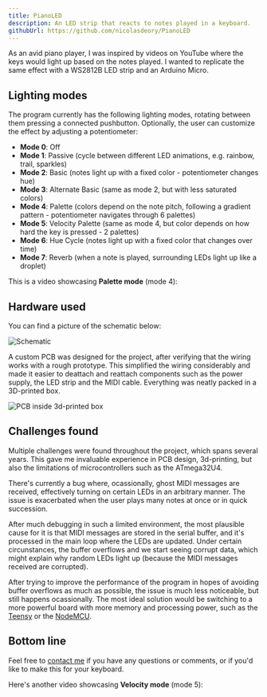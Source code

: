 ```yaml
---
title: PianoLED
description: An LED strip that reacts to notes played in a keyboard. 
githubUrl: https://github.com/nicolasdeory/PianoLED
---
```

As an avid piano player, I was inspired by videos on YouTube where the keys would light up
based on the notes played. I wanted to replicate the same effect with a WS2812B LED strip and an Arduino Micro.

## Lighting modes

The program currently has the following lighting modes, rotating between them pressing a connected pushbutton.
Optionally, the user can customize the effect by adjusting a potentiometer:

- **Mode 0**: Off
- **Mode 1**: Passive (cycle between different LED animations, e.g. rainbow, trail, sparkles)
- **Mode 2**: Basic (notes light up with a fixed color - potentiometer changes hue)
- **Mode 3**: Alternate Basic (same as mode 2, but with less saturated colors)
- **Mode 4**: Palette (colors depend on the note pitch, following a gradient pattern - potentiometer navigates through 6 palettes)
- **Mode 5**: Velocity Palette (same as mode 4, but color depends on how hard the key is pressed - 2 palettes)
- **Mode 6**: Hue Cycle (notes light up with a fixed color that changes over time)
- **Mode 7**: Reverb (when a note is played, surrounding LEDs light up like a droplet)

This is a video showcasing **Palette mode** (mode 4):
<BlogVideo id="qoUxJPY1hhI" />

## Hardware used

You can find a picture of the schematic below:

![Schematic](/projects/pianoled/schema.png)

A custom PCB was designed for the project, after verifying that the wiring works with a rough prototype.
This simplified the wiring considerably and made it easier to deattach and reattach components such as the power supply,
the LED strip and the MIDI cable. Everything was neatly packed in a 3D-printed box.

![PCB inside 3d-printed box](/projects/pianoled/pcb.jpg)

## Challenges found

Multiple challenges were found throughout the project, which spans several years. This gave me invaluable experience
in PCB design, 3d-printing, but also the limitations of microcontrollers such as the ATmega32U4.

There's currently a bug where, ocassionally, ghost MIDI messages are received, effectively turning on certain LEDs
in an arbitrary manner. The issue is exacerbated when the user plays many notes at once or in quick succession.

After much debugging in such a limited environment, the most plausible cause for it is that MIDI messages are stored in
the serial buffer, and it's processed in the main loop where the LEDs are updated. 
Under certain circunstances, the buffer overflows and we start seeing corrupt data, which might explain why random
LEDs light up (because the MIDI messages received are corrupted).

After trying to improve the performance of the program in hopes of avoiding buffer overflows as much as possible,
the issue is much less noticeable, but still happens ocassionally. The most ideal solution would be switching
to a more powerful board with more memory and processing power, such as the [Teensy](https://www.pjrc.com/teensy/index.html)
or the [NodeMCU](https://nodemcu.readthedocs.io/en/master/).

## Bottom line
Feel free to [contact me](/contact-me) if you have any questions or comments, or if you'd like to make this for your keyboard.

Here's another video showcasing **Velocity mode** (mode 5):
<BlogVideo id="VLiUAw_vvtU" />

